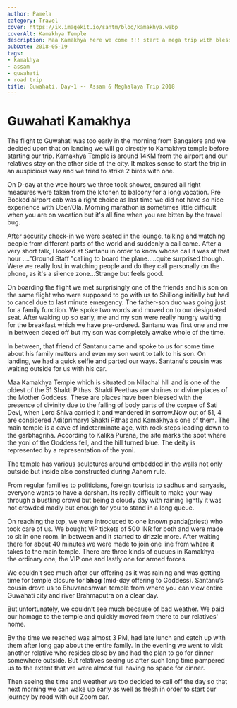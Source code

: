 ```yaml
---
author: Pamela
category: Travel
cover: https://ik.imagekit.io/santm/blog/kamakhya.webp
coverAlt: Kamakhya Temple
description: Maa Kamakhya here we come !!! start a mega trip with blessings
pubDate: 2018-05-19
tags:
- kamakhya
- assam
- guwahati
- road trip
title: Guwahati, Day-1 -- Assam & Meghalaya Trip 2018
---
```


# Guwahati Kamakhya  

The flight to Guwahati was too early in the morning from Bangalore and we decided upon that on landing we will go directly to Kamakhya temple before starting our trip. Kamakhya Temple is around 14KM from the airport and our relatives stay on the other side of the city. It makes sense to start the trip in an auspicious way and we tried to strike 2 birds with one.  

On D-day at the wee hours we three took shower, ensured all right measures were taken from the kitchen to balcony for a long vacation. Pre Booked airport cab was a right choice as last time we did not have so nice experience with Uber/Ola. Morning marathon is sometimes little difficult when you are on vacation but it's all fine when you are bitten by the travel bug.  

After security check-in we were seated in the lounge, talking and watching people from different parts of the world and suddenly a call came. After a very short talk, I looked at Santanu in order to know whose call it was at that hour …."Ground Staff "calling to board the plane…..quite surprised though. Were we really lost in watching people and do they call personally on the phone,  as it's a silence zone...Strange but feels good.  

On boarding the flight we met surprisingly one of the friends and his son on the same flight who were supposed to go with us to Shillong initially but had to cancel due to last minute emergency. The father-son duo was going just for a family function. We spoke two words and moved on to our designated seat. After waking up so early, me and my son were really hungry waiting for the breakfast which we have pre-ordered. Santanu was first one and me in between dozed off but my son was completely awake whole of the time.  

In between, that friend of Santanu came and spoke to us for some time about his family matters and even my son went to talk to his son. On landing, we had a quick selfie and parted our ways. Santanu's cousin was waiting outside for us with his car. 

Maa Kamakhya Temple which is situated on Nilachal hill and is one of the oldest of the 51 Shakti Pithas.   Shakti Peethas are shrines or divine places of the Mother Goddess. These are places have been blessed with the presence of divinity due to the falling of body parts of the corpse of Sati Devi, when Lord Shiva carried it and wandered in sorrow.Now out of  51, 4 are considered Adi(primary) Shakti Pithas and Kamakhyais one of them. The main temple is a cave of indeterminate age, with rock steps leading down to the garbhagriha. According to Kalika Purana, the site marks the spot where the yoni of the Goddess fell, and the hill turned blue. The deity is represented by a representation of the yoni.

The temple has various sculptures around embedded in the walls not only outside but inside also constructed during Aahom rule.  

From regular families to politicians, foreign tourists to sadhus and sanyasis, everyone wants to have a darshan. Its really difficult to make your way through a bustling crowd but being a cloudy day with raining lightly it was not crowded madly but enough for you to stand in a long queue.  

On reaching the top, we were introduced to one known panda(priest) who took care of us. We bought VIP tickets of 500 INR for both and were made to sit in one room. In between and it started to drizzle more. After waiting there for about 40 minutes we were made to join one line from where it takes to the main temple. There are three kinds of queues in Kamakhya - the ordinary one, the VIP one and lastly one for armed forces.

We couldn't see much after our offering as it was raining and was getting time for temple closure for **bhog** (mid-day offering to Goddess). Santanu’s cousin drove us to Bhuvaneshwari temple from where you can view entire Guwahati city and river Brahmaputra on a clear day.  

But unfortunately, we couldn’t see much because of bad weather. We paid our homage to the temple and quickly moved from there to our relatives' home.  

By the time we reached was almost 3 PM, had late lunch and catch up with them after long gap about the entire family. In the evening we went to visit another relative who resides close by and had the plan to go for dinner somewhere outside. But relatives seeing us after such long time pampered us to the extent that we were almost full having no space for dinner.  

Then seeing the time and weather we too decided to call off the day so that next morning we can wake up early as well as fresh in order to start our journey by road with our Zoom car.